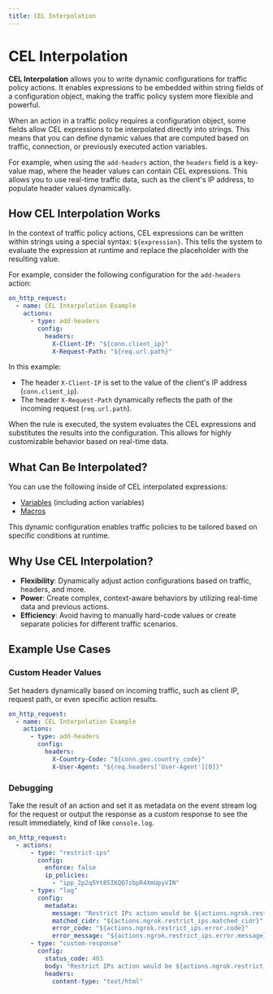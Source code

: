 ```yaml
---
title: CEL Interpolation
---
```


# CEL Interpolation

**CEL Interpolation** allows you to write dynamic configurations for traffic policy actions. It enables expressions to be embedded within string fields of a configuration object, making the traffic policy system more flexible and powerful.

When an action in a traffic policy requires a configuration object, some fields allow CEL expressions to be interpolated directly into strings. This means that you can define dynamic values that are computed based on traffic, connection, or previously executed action variables.

For example, when using the `add-headers` action, the `headers` field is a key-value map, where the header values can contain CEL expressions. This allows you to use real-time traffic data, such as the client's IP address, to populate header values dynamically.

## How CEL Interpolation Works

In the context of traffic policy actions, CEL expressions can be written within strings using a special syntax: `${expression}`. This tells the system to evaluate the expression at runtime and replace the placeholder with the resulting value.

For example, consider the following configuration for the `add-headers` action:

```yaml
on_http_request:
  - name: CEL Interpolation Example
    actions:
      - type: add-headers
        config:
          headers:
            X-Client-IP: "${conn.client_ip}"
            X-Request-Path: "${req.url.path}"
```

In this example:

- The header `X-Client-IP` is set to the value of the client's IP address (`conn.client_ip`).
- The header `X-Request-Path` dynamically reflects the path of the incoming request (`req.url.path`).

When the rule is executed, the system evaluates the CEL expressions and substitutes the results into the configuration. This allows for highly customizable behavior based on real-time data.

## What Can Be Interpolated?

You can use the following inside of CEL interpolated expressions:

- [Variables](/traffic-policy/variables/) (including action variables)
- [Macros](/traffic-policy/macros/)

This dynamic configuration enables traffic policies to be tailored based on specific conditions at runtime.

## Why Use CEL Interpolation?

- **Flexibility**: Dynamically adjust action configurations based on traffic, headers, and more.
- **Power**: Create complex, context-aware behaviors by utilizing real-time data and previous actions.
- **Efficiency**: Avoid having to manually hard-code values or create separate policies for different traffic scenarios.

## Example Use Cases

### Custom Header Values

Set headers dynamically based on incoming traffic, such as client IP, request path, or even specific action results.

```yaml
on_http_request:
  - name: CEL Interpolation Example
    actions:
      - type: add-headers
        config:
          headers:
            X-Country-Code: "${conn.geo.country_code}"
            X-User-Agent: "${req.headers['User-Agent'][0]}"
```

### Debugging

Take the result of an action and set it as metadata on the event stream log for the request or output the response as a custom response to see the result immediately, kind of like `console.log`.

```yaml
on_http_request:
  - actions:
      - type: "restrict-ips"
        config:
          enforce: false
          ip_policies:
            - "ipp_2p2q5Yt85IKQQ7zbpR4XmUpyVIN"
      - type: "log"
        config:
          metadata:
            message: "Restrict IPs action would be ${actions.ngrok.restrict_ips.action} for ${conn.client_ip}."
            matched_cidr: "${actions.ngrok.restrict_ips.matched_cidr}"
            error_code: "${actions.ngrok.restrict_ips.error.code}"
            error_message: "${actions.ngrok.restrict_ips.error.message}"
      - type: "custom-response"
        config:
          status_code: 403
          body: "Restrict IPs action would be ${actions.ngrok.restrict_ips.action} for ${conn.client_ip}. The matched CIDR is ${actions.ngrok.restrict_ips.matched_cidr}. Your error code is ${actions.ngrok.restrict_ips.error.code} and the error message is the following: ${actions.ngrok.restrict_ips.error.message}"
          headers:
            content-type: "text/html"
```
